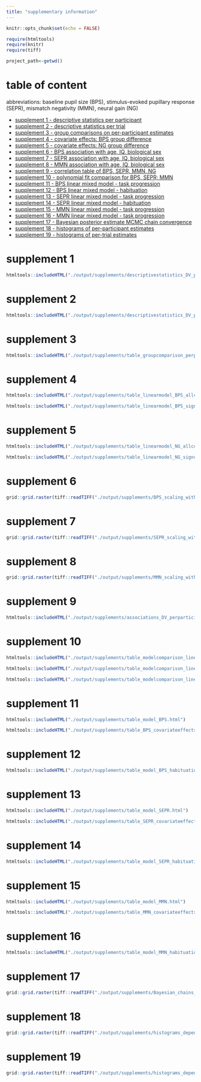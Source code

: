 ```yaml
---
title: "supplementary information"
---
```


```r
knitr::opts_chunk$set(echo = FALSE)

require(htmltools)
require(knitr)
require(tiff)

project_path<-getwd()

```

# table of content

abbreviations: baseline pupil size (BPS), stimulus-evoked pupillary response (SEPR), mismatch negativity (MMN), neural gain (NG)

-   [supplement 1 - descriptive statistics per participant][supplement 1]
-   [supplement 2 - descriptive statistics per trial][supplement 2]
-   [supplement 3 - group comparisons on per-participant estimates][supplement 3]
-   [supplement 4 - covariate effects: BPS group difference][supplement 4]
-   [supplement 5 - covariate effects: NG group difference][supplement 5]
-   [supplement 6 - BPS association with age, IQ, biological sex][supplement 6]
-   [supplement 7 - SEPR association with age, IQ, biological sex][supplement 7]
-   [supplement 8 - MMN association with age, IQ, biological sex][supplement 8]
-   [supplement 9 - correlation table of BPS, SEPR, MMN, NG][supplement 9]
-   [supplement 10 - polynomial fit comparison for BPS, SEPR; MMN][supplement 10]
-   [supplement 11 - BPS linear mixed model - task progression][supplement 11]
-   [supplement 12 - BPS linear mixed model - habituation][supplement 12]
-   [supplement 13 - SEPR linear mixed model - task progression][supplement 13]
-   [supplement 14 - SEPR linear mixed model - habituation][supplement 14]
-   [supplement 15 - MMN linear mixed model - task progression][supplement 15]
-   [supplement 16 - MMN linear mixed model - task progression][supplement 16]
-   [supplement 17 - Bayesian posterior estimate MCMC chain convergence][supplement 17]
-   [supplement 18 - histograms of per-participant estimates][supplement 18]
-   [supplement 19 - histograms of per-trial estimates][supplement 19]


# supplement 1

```r

htmltools::includeHTML("./output/supplements/descriptivestatistics_DV_perparticipant.html")

```

# supplement 2

```r

htmltools::includeHTML("./output/supplements/descriptivestatistics_DV_pertrial.html")

```

# supplement 3 

```r

htmltools::includeHTML("./output/supplements/table_groupcomparison_perparticipant.html")

```

# supplement 4 

```r

htmltools::includeHTML("./output/supplements/table_linearmodel_BPS_allcovariates.html")

htmltools::includeHTML("./output/supplements/table_linearmodel_BPS_signcovariates.html")


```

# supplement 5 

```r

htmltools::includeHTML("./output/supplements/table_linearmodel_NG_allcovariates.html")

htmltools::includeHTML("./output/supplements/table_linearmodel_NG_signcovariates.html")


```

# supplement 6

```r

grid::grid.raster(tiff::readTIFF("./output/supplements/BPS_scaling_withdemographics_between_groups.tiff") )

```

# supplement 7

```r

grid::grid.raster(tiff::readTIFF("./output/supplements/SEPR_scaling_withdemographics_between_groups.tiff") )

```

# supplement 8

```r

grid::grid.raster(tiff::readTIFF("./output/supplements/MMN_scaling_withdemographics_between_groups.tiff") )

```

# supplement 9 

```r

htmltools::includeHTML("./output/supplements/associations_DV_perparticipant.html")


```

# supplement 10 

```r

htmltools::includeHTML("./output/supplements/table_modelcomparison_linearity_BPS.html")

htmltools::includeHTML("./output/supplements/table_modelcomparison_linearity_SEPR.html")

htmltools::includeHTML("./output/supplements/table_modelcomparison_linearity_MMN.html")

```

# supplement 11 

```r

htmltools::includeHTML("./output/supplements/table_model_BPS.html")

htmltools::includeHTML("./output/supplements/table_BPS_covariateeffects.html")

```

# supplement 12 

```r

htmltools::includeHTML("./output/supplements/table_model_BPS_habituation.html")

```

# supplement 13 

```r

htmltools::includeHTML("./output/supplements/table_model_SEPR.html")

htmltools::includeHTML("./output/supplements/table_SEPR_covariateeffects.html")

```

# supplement 14 

```r

htmltools::includeHTML("./output/supplements/table_model_SEPR_habituation.html")

```

# supplement 15 

```r

htmltools::includeHTML("./output/supplements/table_model_MMN.html")

htmltools::includeHTML("./output/supplements/table_MMN_covariateeffects.html")

```

# supplement 16 


```r

htmltools::includeHTML("./output/supplements/table_model_MMN_habituation.html")

```

# supplement 17

```r

grid::grid.raster(tiff::readTIFF("./output/supplements/Bayesian_chains_convergence.tiff"))

```

# supplement 18

```r

grid::grid.raster(tiff::readTIFF("./output/supplements/histograms_dependentvariables_perparticipant.tiff") )

```

# supplement 19

```r

grid::grid.raster(tiff::readTIFF("./output/supplements/histograms_dependentvariables_pertrial.tiff") )


```


